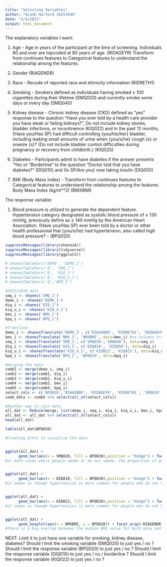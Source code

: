 ```yaml
---
title: "Selecting Variables"
author: "Niamh Harford 20251644"
date: "3/4/2021"
output: html_document
---
```


The explanatory variables I want:

(1) Age - Age in years of the participant at the time of screening. Individuals 80 and over are topcoded at 80 years of age. (RIDAGEYR) Transform from continues features to Categorical features to understand the relationship among the features.

(2) Gender (RIAGENDR)

(3) Race - Recode of reported race and ethnicity information (RIDRETH1)

(4) Smoking - Smokers defined as individuals having smoked ≥ 100 cigarettes during their lifetime (SMQ020) and currently smoke some days or every day (SMQ040) 

(5) Kidney disease - Chronic kidney disease (CKD) defined as “yes” response to the question “Have you ever told by a health care provider you have weak or failing kidneys?”, Do not include kidney stones, bladder infections, or incontinence (KIQ022) and In the past 12 months, {Have you/Has SP} had difficult controlling {you/his/her} bladder, including leaking small amounts of urine when {you/s/he} cough {s} or sneeze {s}? {Do not include bladder control difficulties during pregnancy or recovery from childbirth.} (KIQ025)

(6) Diabetes - Participants admit to have diabetes if the answer presents “Yes or “Borderline” to the question “Doctor told that you have diabetes?” (DIQ010) and {Is SP/Are you} now taking insulin (DIQ050)

(7) BMI (Body Mass Index) - Transform from continues features to Categorical features to understand the relationship among the features. Body Mass Index (kg/m**2) (BMXBMI)

The response variable:

(1) Blood pressure is utilized to generate the dependent feature.
Hypertension category designated as systolic blood pressure of ≥ 130 mmHg, previously define as ≥ 140 mmHg by the American Heart Association. {Have you/Has SP} ever been told by a doctor or other health professional that {you/s/he} had hypertension, also called high blood pressure? - (BPQ020)

```r
suppressMessages(library(nhanesA))
suppressMessages(library(tidyverse))
suppressMessages(library(ggplot2))

# nhanesTableVars('DEMO', 'DEMO_I')
# nhanesTableVars('Q', 'SMQ_J') 
# nhanesTableVars('Q', 'DIQ_J')  
# nhanesTableVars('Q', 'KIQ_U_J') 
# nhanesTableVars('Q','BPQ_I')

```


```r
#2015/2016 data
smq_i <- nhanes('SMQ_I') 
demo_i <- nhanes('DEMO_I')
diq_i <- nhanes('DIQ_I') 
kiq_u_i <- nhanes('KIQ_U_I')
bmx_i <- nhanes('BMX_I')
bpq_i <- nhanes('BPQ_I')
```

```r
#Translate
demo_i <- nhanesTranslate('DEMO_I', c('RIAGENDR', 'RIDRETH1', 'RIDAGEYR'), data=demo_i)
bmx_i <- nhanesTranslate('BMX_I', 'BMXBMI', data=bmx_i) #no columns translated
smq_i <- nhanesTranslate('SMQ_I', c('SMQ020','SMQ040'), data=smq_i)
diq_i <- nhanesTranslate('DIQ_I', c('DIQ010', 'DIQ050'), data=diq_i)
kiq_u_i <- nhanesTranslate('KIQ_U_I', c('KIQ022', 'KIQ025'), data=kiq_u_i)
bpq_i <- nhanesTranslate('BPQ_I', 'BPQ020', data=bpq_i)
```

```r
#merging the data
comb1 <- merge(demo_i, smq_i)
comb2 <- merge(comb1, diq_i)
comb3 <- merge(comb2, kiq_u_i)
comb4 <- merge(comb3, bmx_i)
comb5 <- merge(comb4, bpq_i)
select_cols <- c('BPQ020','RIAGENDR', 'RIDAGEYR', 'RIDRETH1', 'SMQ020','SMQ040', 'DIQ010', 'DIQ050', 'KIQ022', 'KIQ025', 'BMXBMI')
comb_data <- comb5 %>% select(all_of(select_cols))
```

```r
#Another way to join data
all_dat <- Reduce(merge, list(demo_i, smq_i, diq_i, kiq_u_i, bmx_i, bpq_i))
all_dat <- all_dat %>% select(all_of(select_cols))
head(all_dat)
```

```r
table(all_dat$BPQ020)
```



```r
#Creating plots to visualise the data


ggplot(all_dat) +
      geom_bar(aes(x = SMQ020, fill = BPQ020),position = "dodge") + facet_wrap(~RIAGENDR) + xlab("Smoking") + labs(fill= " Have You Ever\n Been Told You\n Have Hypertension")
#in both cases where people smoke or do not smoke, the proportion of people that do not have hypertension is higher than those who do have it


ggplot(all_dat) +
      geom_bar(aes(x = DIQ010, fill = BPQ020),position = "dodge") + facet_wrap(~RIAGENDR) + labs(x="Diabetes") + labs(fill="Hypertension")
#it seems as though hypertension is more common for people who do not have diabetes, however for those that do have diabetes, there is a higher proportion of people who have hypertension


ggplot(all_dat) +
      geom_bar(aes(x = KIQ022, fill = BPQ020),position = "dodge") + facet_wrap(~RIAGENDR) + labs(x="Kidney Failure") + labs(fill="Hypertension")
#it seems as though hypertension is more common for people who do not have kidney disease


ggplot(all_dat) +
      geom_boxplot(aes(x = BMXBMI, y = BPQ020)) + facet_wrap(~RIAGENDR) + labs(x="BMI", y = "Hypertension") + coord_flip()
#there is a big overlap between the median BMI value for both male and females that both have heard from a doctor that they have hypertension and those that have not
```

NEXT:
Limit it to just have one variable for smoking, kidney disease, diabetes?
Should I limit the smoking variable (SMQ020) to just yes / no ?
Should I limit the response variable (BPQ020) to just yes / no ? 
Should I limit the response variable (DIQ010) to just yes / no / borderline ? 
Should I limit the response variable (KIQ022) to just yes / no ? 